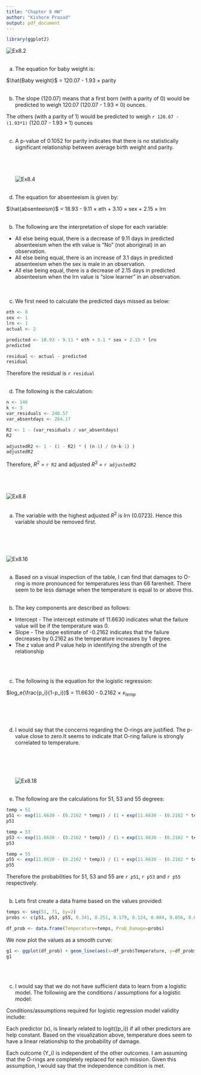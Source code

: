 ```yaml
---
title: "Chapter 8 HW"
author: "Kishore Prasad"
output: pdf_document
---
```

```r
library(ggplot2)

```

![Ex8.2](https://raw.githubusercontent.com/kishkp/CUNY-StatsAndProb/master/images/Ex8.2.png)
\
\

a) The equation for baby weight is:

$\hat{Baby weight}$ = 120.07 - 1.93 $\times$ parity
\
\

b) The slope (120.07) means that a first born (with a parity of 0) would be predicted to weigh 120.07 (120.07 - 1.93 $\times$ 0) ounces.\ 

The others (with a parity of 1) would be predicted to weigh `r 120.07 - (1.93*1)` (120.07 - 1.93 $\times$ 1) ounces 
\
\

c) A p-value of 0.1052 for parity indicates that there is no statistically significant relationship between average birth weight and parity. 
\
\
\
\
\
![Ex8.4](https://raw.githubusercontent.com/kishkp/CUNY-StatsAndProb/master/images/Ex8.4.png)
\
\

a) The equation for absenteeism is given by:

$\hat{absenteeism}$ = 18.93 - 9.11 $\times$ eth + 3.10 $\times$ sex + 2.15 $\times$ lrn
\
\

b) The following are the interpretation of slope for each variable:

* All else being equal, there is a decrease of 9.11 days in predicted absenteeism when the eth value is "No"  (not aboriginal) in an observation. 
\
* All else being equal, there is an increase of 3.1 days in predicted absenteeism when the sex is male in an observation. 
\
* All else being equal, there is a decrease of 2.15 days in predicted absenteeism when the lrn value is "slow learner"  in an observation. 
\
\
\

c) We first need to calculate the predicted days missed as below:

```r

eth <- 0
sex <- 1
lrn <- 1
actual <- 2

predicted <- 18.93 - 9.11 * eth + 3.1 * sex + 2.15 * lrn
predicted

residual <- actual - predicted
residual

```

Therefore the residual is `r residual`
\
\

d) The following is the calculation:

```r

n <- 146
k <- 3
var_residuals <- 240.57
var_absentdays <- 264.17

R2 <- 1 - (var_residuals / var_absentdays)
R2

adjustedR2 <- 1 - (1 - R2) * ( (n-1) / (n-k-1) )
adjustedR2

```

Therefore, $R^2$ = `r R2` and adjusted $R^2$ = `r adjustedR2`  
\
\
\
\
![Ex8.8](https://raw.githubusercontent.com/kishkp/CUNY-StatsAndProb/master/images/Ex8.8.png)
\
\

a) The variable with the highest adjusted $R^2$ is lrn (0.0723). Hence this variable should be removed first.

\
\
\
\
![Ex8.16](https://raw.githubusercontent.com/kishkp/CUNY-StatsAndProb/master/images/Ex8.16.png)
\
\

a) Based on a visual inspection of the table, I can find that damages to O-ring is more pronounced for temperatures less than 66 farenheit. There seem to be less damage when the temperature is equal to or above this.
\
\

b) The key components are described as follows:

* Intercept - The intercept estimate of 11.6630 indicates what the failure value will be if the temperature was 0.
* Slope - The slope estimate of -0.2162 indicates that the failure decreases by 0.2162 as the temperature increases by 1 degree.
* The z value and P value help in identifying the strength of the relationship \

\
\

c) The following is the equation for the logistic regression:

$log_e(\frac{p_i}{1-p_i})$ = 11.6630 - 0.2162 $\times$ $x_{temp}$

\
\
\

d) I would say that the concerns regarding the O-rings are justified. The p-value close to zero.It seems to indicate that O-ring failure is strongly correlated to temperature.  
\
\
\
\
\
![Ex8.18](https://raw.githubusercontent.com/kishkp/CUNY-StatsAndProb/master/images/Ex8.18.png)
\
\

a) The following are the calculations for 51, 53 and 55 degrees:

```r

temp = 51
p51 <- exp(11.6630 - (0.2162 * temp)) / (1 + exp(11.6630 - (0.2162 * temp)))
p51

temp = 53
p53 <- exp(11.6630 - (0.2162 * temp)) / (1 + exp(11.6630 - (0.2162 * temp)))
p53

temp = 55
p55 <- exp(11.6630 - (0.2162 * temp)) / (1 + exp(11.6630 - (0.2162 * temp)))
p55

```

Therefore the probabilities for 51, 53 and 55 are `r p51`, `r p53` and `r p55` respectively.
\
\

b) Lets first create a data frame based on the values provided:

```r
temps <- seq(51, 71, by=2)
probs <- c(p51, p53, p55, 0.341, 0.251, 0.179, 0.124, 0.084, 0.056, 0.037, 0.024)

df_prob <- data.frame(Temperature=temps, Prob_Damage=probs)
```

We now plot the values as a smooth curve:

```r
g1 <- ggplot(df_prob) + geom_line(aes(x=df_prob$Temperature, y=df_prob$Prob_Damage ))
g1
```

\
\

c) I would say that we do not have sufficient data to learn from a logistic model. The following are the conditions / assumptions for a logistic model:

Conditions/assumptions required for logistic regression model validity include:

Each predictor (x), is linearly related to logit((p_i)) if all other predictors are help constant.
Based on the visualization above, temperature does seem to have a linear relationship to the probability of damage.

Each outcome (Y_i) is independent of the other outcomes.
I am assuming that the O-rings are completely replaced for each mission. Given this assumption, I would say that the independence condition is met.

\
\
\
